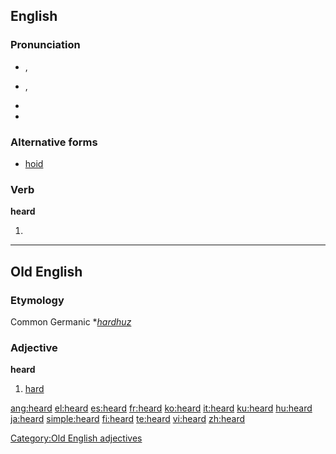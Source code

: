 {{wikipedia|dab=heard}}
==English==

{{rank|both|having|look|200|heard|night|mind|heart}}

===Pronunciation===
* {{a|RP}} {{IPA|/'hɜːd/}}, {{SAMPA|/"h3:d/}}
* {{a|US}} {{IPA|/'hɝd/}}, {{SAMPA|/"h3`d/}}
* {{audio|en-us-heard.ogg|Audio (US)}}
* {{rhymes|ɜː(r)d}}

===Alternative forms===
* [[hoid]]

===Verb===
'''heard'''

# {{past of|[[hear]]}}

----

==Old English==

===Etymology===
Common Germanic *''[[hardhuz]]''

===Adjective===
'''heard'''

# [[hard]]

[[Category:Old English adjectives]]

[[ang:heard]]
[[el:heard]]
[[es:heard]]
[[fr:heard]]
[[ko:heard]]
[[it:heard]]
[[ku:heard]]
[[hu:heard]]
[[ja:heard]]
[[simple:heard]]
[[fi:heard]]
[[te:heard]]
[[vi:heard]]
[[zh:heard]]